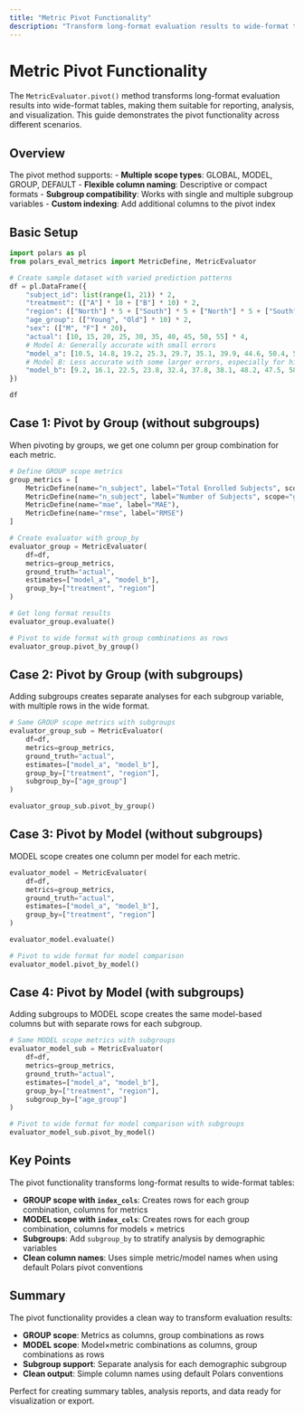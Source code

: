 ```yaml
---
title: "Metric Pivot Functionality"
description: "Transform long-format evaluation results to wide-format tables"
---
```


# Metric Pivot Functionality

The `MetricEvaluator.pivot()` method transforms long-format evaluation results into wide-format tables, making them suitable for reporting, analysis, and visualization. This guide demonstrates the pivot functionality across different scenarios.

## Overview

The pivot method supports:
- **Multiple scope types**: GLOBAL, MODEL, GROUP, DEFAULT
- **Flexible column naming**: Descriptive or compact formats
- **Subgroup compatibility**: Works with single and multiple subgroup variables
- **Custom indexing**: Add additional columns to the pivot index

## Basic Setup

```python
import polars as pl
from polars_eval_metrics import MetricDefine, MetricEvaluator

# Create sample dataset with varied prediction patterns
df = pl.DataFrame({
    "subject_id": list(range(1, 21)) * 2,
    "treatment": (["A"] * 10 + ["B"] * 10) * 2,
    "region": (["North"] * 5 + ["South"] * 5 + ["North"] * 5 + ["South"] * 5) * 2,
    "age_group": (["Young", "Old"] * 10) * 2,
    "sex": (["M", "F"] * 20),
    "actual": [10, 15, 20, 25, 30, 35, 40, 45, 50, 55] * 4,
    # Model A: Generally accurate with small errors
    "model_a": [10.5, 14.8, 19.2, 25.3, 29.7, 35.1, 39.9, 44.6, 50.4, 54.2] * 4,
    # Model B: Less accurate with some larger errors, especially for higher values  
    "model_b": [9.2, 16.1, 22.5, 23.8, 32.4, 37.8, 38.1, 48.2, 47.5, 58.9] * 4,
})

df
```

## Case 1: Pivot by Group (without subgroups)

When pivoting by groups, we get one column per group combination for each metric.

```python
# Define GROUP scope metrics
group_metrics = [
    MetricDefine(name="n_subject", label="Total Enrolled Subjects", scope="global"),
    MetricDefine(name="n_subject", label="Number of Subjects", scope="group"),
    MetricDefine(name="mae", label="MAE"),
    MetricDefine(name="rmse", label="RMSE")
]

# Create evaluator with group_by
evaluator_group = MetricEvaluator(
    df=df,
    metrics=group_metrics,
    ground_truth="actual",
    estimates=["model_a", "model_b"],
    group_by=["treatment", "region"]
)

# Get long format results
evaluator_group.evaluate()
```

```python
# Pivot to wide format with group combinations as rows
evaluator_group.pivot_by_group()
```

## Case 2: Pivot by Group (with subgroups)

Adding subgroups creates separate analyses for each subgroup variable, with multiple rows in the wide format.

```python
# Same GROUP scope metrics with subgroups
evaluator_group_sub = MetricEvaluator(
    df=df,
    metrics=group_metrics,
    ground_truth="actual",
    estimates=["model_a", "model_b"],
    group_by=["treatment", "region"],
    subgroup_by=["age_group"]
)

evaluator_group_sub.pivot_by_group()
```

## Case 3: Pivot by Model (without subgroups)

MODEL scope creates one column per model for each metric.

```python
evaluator_model = MetricEvaluator(
    df=df,
    metrics=group_metrics,
    ground_truth="actual",
    estimates=["model_a", "model_b"],
    group_by=["treatment", "region"]
)

evaluator_model.evaluate()
```

```python
# Pivot to wide format for model comparison
evaluator_model.pivot_by_model()
```

## Case 4: Pivot by Model (with subgroups)

Adding subgroups to MODEL scope creates the same model-based columns but with separate rows for each subgroup.

```python
# Same MODEL scope metrics with subgroups
evaluator_model_sub = MetricEvaluator(
    df=df,
    metrics=group_metrics,
    ground_truth="actual",
    estimates=["model_a", "model_b"],
    group_by=["treatment", "region"],
    subgroup_by=["age_group"]
)

# Pivot to wide format for model comparison with subgroups
evaluator_model_sub.pivot_by_model()
```

## Key Points

The pivot functionality transforms long-format results to wide-format tables:

- **GROUP scope with `index_cols`**: Creates rows for each group combination, columns for metrics
- **MODEL scope with `index_cols`**: Creates rows for each group combination, columns for models × metrics  
- **Subgroups**: Add `subgroup_by` to stratify analysis by demographic variables
- **Clean column names**: Uses simple metric/model names when using default Polars pivot conventions

## Summary

The pivot functionality provides a clean way to transform evaluation results:

- **GROUP scope**: Metrics as columns, group combinations as rows
- **MODEL scope**: Model×metric combinations as columns, group combinations as rows
- **Subgroup support**: Separate analysis for each demographic subgroup
- **Clean output**: Simple column names using default Polars conventions

Perfect for creating summary tables, analysis reports, and data ready for visualization or export.